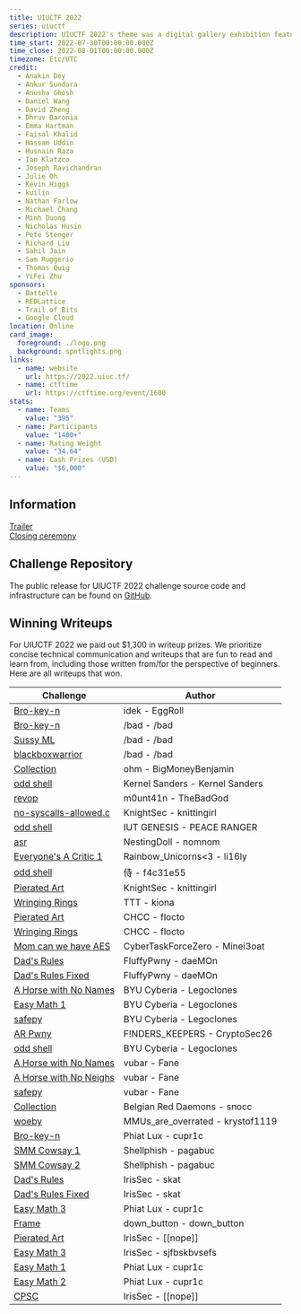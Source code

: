 ```yaml
---
title: UIUCTF 2022
series: uiuctf
description: UIUCTF 2022's theme was a digital gallery exhibition featuring generative art!
time_start: 2022-07-30T00:00:00.000Z
time_close: 2022-08-01T00:00:00.000Z
timezone: Etc/UTC
credit:
  - Anakin Dey
  - Ankur Sundara
  - Anusha Ghosh
  - Daniel Wang
  - David Zheng
  - Dhruv Baronia
  - Emma Hartman
  - Faisal Khalid
  - Hassam Uddin
  - Husnain Raza
  - Ian Klatzco
  - Joseph Ravichandran
  - Julie Oh
  - Kevin Higgs
  - kuilin
  - Nathan Farlow
  - Michael Chang
  - Minh Duong
  - Nicholas Husin
  - Pete Stenger
  - Richard Liu
  - Sahil Jain
  - Sam Ruggerio
  - Thomas Quig
  - YiFei Zhu
sponsors:
  - Battelle
  - REDLattice
  - Trail of Bits
  - Google Cloud
location: Online
card_image:
  foreground: ./logo.png
  background: spotlights.png
links:
  - name: website
    url: https://2022.uiuc.tf/
  - name: ctftime
    url: https://ctftime.org/event/1600
stats:
  - name: Teams
    value: "395"
  - name: Participants
    value: "1400+"
  - name: Rating Weight
    value: "34.64"
  - name: Cash Prizes (USD)
    value: "$6,000"
---
```

## Information
[Trailer](https://youtu.be/Wl8TsiUgzmk)  
[Closing ceremony](https://youtu.be/OYjxHoWDhxE)

## Challenge Repository

The public release for UIUCTF 2022 challenge source code and infrastructure can be found on [GitHub](https://github.com/sigpwny/UIUCTF-2022-Public).

## Winning Writeups

For UIUCTF 2022 we paid out $1,300 in writeup prizes. We prioritize concise technical communication and writeups that are fun to read and learn from, including those written from/for the perspective of beginners. Here are all writeups that won.

| Challenge                                                                                                                                                                             | Author                           |
| ------------------------------------------------------------------------------------------------------------------------------------------------------------------------------------- | -------------------------------- |
| [Bro-key-n](https://hackmd.io/cqdzQizWRvSzCwY926S1ZA)                                                                                                                                 | idek - EggRoll                   |
| [Bro-key-n](https://imp.ress.me/blog/2022-08-01/uiuctf-2022/#bro-key-n)                                                                                                               | /bad - /bad                      |
| [Sussy ML](https://imp.ress.me/blog/2022-08-01/uiuctf-2022/#sussy-ml)                                                                                                                 | /bad - /bad                      |
| [blackboxwarrior](https://imp.ress.me/blog/2022-08-01/uiuctf-2022/#blackboxwarrior)                                                                                                   | /bad - /bad                      |
| [Collection](https://docs.google.com/document/d/1ZBxBOPXPwhuA40-57mup6j7NHM2EOHdASWq73i7GZqI/)                                                                                        | ohm - BigMoneyBenjamin           |
| [odd shell](https://github.com/zolutal/ctf-writeups/blob/main/2022/uiuctf/odd-shell/README.md)                                                                                        | Kernel Sanders - Kernel Sanders  |
| [revop](https://spclr.ch/uiuctf-2022-revop-1-solve)                                                                                                                                   | m0unt41n - TheBadGod             |
| [no-syscalls-allowed.c](https://github.com/knittingirl/CTF-Writeups/tree/main/pwn_challs/UIUCTF22/no-syscalls-allowed.c)                                                              | KnightSec - knittingirl          |
| [odd shell](https://github.com/peace-ranger/CTF-WriteUps/blob/main/2022/UIUCTF/odd-shell/README.md)                                                                                   | IUT GENESIS - PEACE RANGER       |
| [asr](https://nomnom-ctf.github.io/website/uiuctf-2022/)                                                                                                                              | NestingDoll - nomnom             |
| [Everyone's A Critic 1](https://github.com/silly-lily/ctf-writeups/tree/main/2022%20UIUCTF/Everyones%20A%20Critic%201)                                                                | Rainbow_Unicorns\<3 - li16ly      |
| [odd shell](https://github.com/f4c31e55/writeups/tree/main/odd-shell#odd-shell)                                                                                                       | 侍 - f4c31e55                     |
| [Pierated Art](https://github.com/knittingirl/CTF-Writeups/blob/main/reversing_challs/UIUCTF22/Pierated%20Art/ReadMe.md)                                                              | KnightSec - knittingirl          |
| [Wringing Rings](https://hackmd.io/@kiona/SyEOq9Lac)                                                                                                                                  | TTT - kiona                      |
| [Pierated Art](https://github.com/flocto/writeups/tree/main/2022/UIUCTF/pierated)                                                                                                     | CHCC - flocto                    |
| [Wringing Rings](https://github.com/flocto/writeups/tree/main/2022/UIUCTF/rings)                                                                                                      | CHCC - flocto                    |
| [Mom can we have AES](https://ctf0.de/posts/uiuctf2022-mom-can-we-have-aes/)                                                                                                          | CyberTaskForceZero - Minei3oat   |
| [Dad's Rules](https://github.com/daeMOn63/ctf-writeups/tree/main/uiuctf22/Dads_Rules)                                                                                                 | FluffyPwny - daeMOn              |
| [Dad's Rules Fixed](https://github.com/daeMOn63/ctf-writeups/tree/main/uiuctf22/Dads_Rules_Fixed)                                                                                     | FluffyPwny - daeMOn              |
| [A Horse with No Names](https://github.com/BYU-CTF-group/writeups/tree/main/UIUCTF_2022/a%20horse%20with%20no%20names)                                                                | BYU Cyberia - Legoclones         |
| [Easy Math 1](https://github.com/BYU-CTF-group/writeups/tree/main/UIUCTF_2022/easy%20math%201)                                                                                        | BYU Cyberia - Legoclones         |
| [safepy](https://github.com/BYU-CTF-group/writeups/tree/main/UIUCTF_2022/safepy)                                                                                                      | BYU Cyberia - Legoclones         |
| [AR Pwny](https://github.com/bijoy26/ctf-journal/blob/main/uiuctf-2022/web/ARPwny/README.md#-solution-tldr)                                                                           | F!NDERS_KEEPERS - CryptoSec26    |
| [odd shell](https://github.com/BYU-CTF-group/writeups/tree/main/UIUCTF_2022/odd%20shell)                                                                                              | BYU Cyberia - Legoclones         |
| [A Horse with No Names](https://github.com/nikosChalk/ctf-writeups/blob/master/uiuctf22/jail/a-horse-with-no-names/README.md)                                                         | vubar - Fane                     |
| [A Horse with No Neighs](https://github.com/nikosChalk/ctf-writeups/blob/master/uiuctf22/jail/a-horse-with-no-neighs/README.md)                                                       | vubar - Fane                     |
| [safepy](https://github.com/nikosChalk/ctf-writeups/blob/master/uiuctf22/jail/safepy/README.md)                                                                                       | vubar - Fane                     |
| [Collection](https://spicy-walnut-eb5.notion.site/Collection-50pts-47-solves-f3ff1a9b719d46b3ba98ae35135ed5ee)                                                                        | Belgian Red Daemons - snocc      |
| [woeby](https://github.com/krystof1119/ctf-writeups/blob/master/uiuctf/2022/woeby.md#initial-reconnaissance)                                                                          | MMUs_are_overrated - krystof1119 |
| [Bro-key-n](https://hackmd.io/@cupr1c/ByUSL1j6q)                                                                                                                                      | Phiat Lux - cupr1c               |
| [SMM Cowsay 1](https://pagabuc.me/blog/smm-cowsay-1-and-2-uiuctf-2022)                                                                                                                | Shellphish - pagabuc             |
| [SMM Cowsay 2](https://pagabuc.me/blog/smm-cowsay-1-and-2-uiuctf-2022)                                                                                                                | Shellphish - pagabuc             |
| [Dad's Rules](https://irissec.xyz/articles/categories/netsec/2022-08-07/A-Dive-Into-IPv6-Forcing-Hosts-to-Change-IPs-Using-Rogue-Router-Advertisements)                               | IrisSec - skat                   |
| [Dad's Rules Fixed](https://irissec.xyz/articles/categories/netsec/2022-08-07/A-Dive-Into-IPv6-Forcing-Hosts-to-Change-IPs-Using-Rogue-Router-Advertisements#systemsdads-rules-fixed) | IrisSec - skat                   |
| [Easy Math 3](https://hackmd.io/@cupr1c/BkRB5dTa5)                                                                                                                                    | Phiat Lux - cupr1c               |
| [Frame](https://gist.github.com/downbtn/6f37dd42504f01d2b2ba84bbb8216110)                                                                                                             | down_button - down_button        |
| [Pierated Art](https://irissec.xyz/articles/categories/re/2022-08-03/Pierated-Art)                                                                                                    | IrisSec - \[\[nope]]              |
| [Easy Math 3](https://github.com/IrisSec/irissec.github.io/blob/master/_posts/2022-08-07-easy-math.md#easy-math-1-3-pwn)                                                              | IrisSec - sjfbskbvsefs           |
| [Easy Math 1](https://hackmd.io/XEBnIbIrQ8OoXdITGvo61A?view#Easy-Math-1)                                                                                                              | Phiat Lux - cupr1c               |
| [Easy Math 2](https://hackmd.io/XEBnIbIrQ8OoXdITGvo61A?view#Easy-Math-2-and-3)                                                                                                        | Phiat Lux - cupr1c               |
| [CPSC](https://irissec.xyz/articles/categories/re/2022-08-03/CPSC?note=obviously+this+isnt+vast+cornfields+but+there+isnt+a+cpsc+dropdown+option)                                     | IrisSec - \[\[nope]]              |
